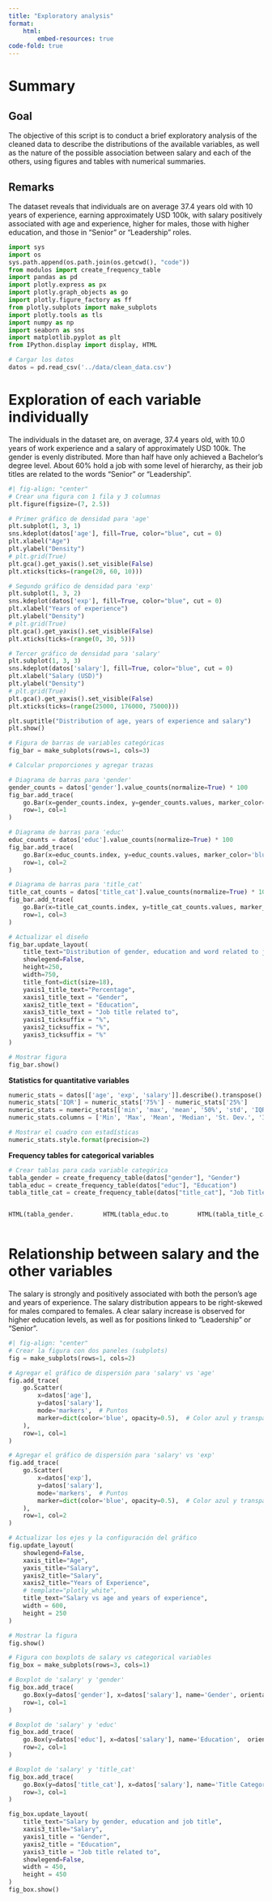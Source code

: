```yaml
---
title: "Exploratory analysis"
format:
    html:
        embed-resources: true
code-fold: true
---
```


# Summary

::: {.callout-tip}
## Goal

The objective of this script is to conduct a brief exploratory analysis of the cleaned data to describe the distributions of the available variables, as well as the nature of the possible association between salary and each of the others, using figures and tables with numerical summaries.
:::

::: {.callout-note}
## Remarks

The dataset reveals that individuals are on average 37.4 years old with 10 years of experience, earning approximately USD 100k, with salary positively associated with age and experience, higher for males, those with higher education, and those in "Senior" or "Leadership" roles.
:::


```python
import sys
import os
sys.path.append(os.path.join(os.getcwd(), "code"))
from modulos import create_frequency_table
import pandas as pd
import plotly.express as px
import plotly.graph_objects as go
import plotly.figure_factory as ff
from plotly.subplots import make_subplots
import plotly.tools as tls
import numpy as np
import seaborn as sns
import matplotlib.pyplot as plt
from IPython.display import display, HTML

# Cargar los datos
datos = pd.read_csv('../data/clean_data.csv')
```

# Exploration of each variable individually

The individuals in the dataset are, on average, 37.4 years old, with 10.0 years of work experience and a salary of approximately USD 100k. The gender is evenly distributed. More than half have only achieved a Bachelor's degree level. About 60% hold a job with some level of hierarchy, as their job titles are related to the words "Senior" or "Leadership".

```python
#| fig-align: "center"
# Crear una figura con 1 fila y 3 columnas
plt.figure(figsize=(7, 2.5))

# Primer gráfico de densidad para 'age'
plt.subplot(1, 3, 1)  
sns.kdeplot(datos['age'], fill=True, color="blue", cut = 0)
plt.xlabel("Age")
plt.ylabel("Density")
# plt.grid(True)
plt.gca().get_yaxis().set_visible(False)
plt.xticks(ticks=(range(20, 60, 10)))

# Segundo gráfico de densidad para 'exp'
plt.subplot(1, 3, 2) 
sns.kdeplot(datos['exp'], fill=True, color="blue", cut = 0)
plt.xlabel("Years of experience")
plt.ylabel("Density")
# plt.grid(True)
plt.gca().get_yaxis().set_visible(False)
plt.xticks(ticks=(range(0, 30, 5)))

# Tercer gráfico de densidad para 'salary'
plt.subplot(1, 3, 3)  
sns.kdeplot(datos['salary'], fill=True, color="blue", cut = 0)
plt.xlabel("Salary (USD)")
plt.ylabel("Density")
# plt.grid(True)
plt.gca().get_yaxis().set_visible(False)
plt.xticks(ticks=(range(25000, 176000, 75000)))

plt.suptitle("Distribution of age, years of experience and salary")
plt.show()
```


```python
# Figura de barras de variables categóricas
fig_bar = make_subplots(rows=1, cols=3)

# Calcular proporciones y agregar trazas

# Diagrama de barras para 'gender'
gender_counts = datos['gender'].value_counts(normalize=True) * 100
fig_bar.add_trace(
    go.Bar(x=gender_counts.index, y=gender_counts.values, marker_color='blue', name='Gender'),
    row=1, col=1
)

# Diagrama de barras para 'educ'
educ_counts = datos['educ'].value_counts(normalize=True) * 100
fig_bar.add_trace(
    go.Bar(x=educ_counts.index, y=educ_counts.values, marker_color='blue', name='Education'),
    row=1, col=2
)

# Diagrama de barras para 'title_cat'
title_cat_counts = datos['title_cat'].value_counts(normalize=True) * 100
fig_bar.add_trace(
    go.Bar(x=title_cat_counts.index, y=title_cat_counts.values, marker_color='blue', name='Title Category'),
    row=1, col=3
)

# Actualizar el diseño
fig_bar.update_layout(
    title_text="Distribution of gender, education and word related to job title",
    showlegend=False,
    height=250,
    width=750,
    title_font=dict(size=18),
    yaxis1_title_text="Percentage",
    xaxis1_title_text = "Gender",
    xaxis2_title_text = "Education",
    xaxis3_title_text = "Job title related to",
    yaxis1_ticksuffix = "%",
    yaxis2_ticksuffix = "%",
    yaxis3_ticksuffix = "%"
)

# Mostrar figura
fig_bar.show()
```

**Statistics for quantitative variables**

```python
numeric_stats = datos[['age', 'exp', 'salary']].describe().transpose()
numeric_stats['IQR'] = numeric_stats['75%'] - numeric_stats['25%']
numeric_stats = numeric_stats[['min', 'max', 'mean', '50%', 'std', 'IQR']]
numeric_stats.columns = ['Min', 'Max', 'Mean', 'Median', 'St. Dev.', 'IQR']

# Mostrar el cuadro con estadísticas
numeric_stats.style.format(precision=2)
```

**Frequency tables for categorical variables**

```python
# Crear tablas para cada variable categórica
tabla_gender = create_frequency_table(datos["gender"], "Gender")
tabla_educ = create_frequency_table(datos["educ"], "Education")
tabla_title_cat = create_frequency_table(datos["title_cat"], "Job Title related to")
```

:::: {.columns}

::: {.column width="31%"}
```python
HTML(tabla_gender.to_html(index=False))
```
:::

::: {.column width="3.5%"}
<!-- empty column to create gap -->
:::

::: {.column width="31%"}
```python
HTML(tabla_educ.to_html(index=False))
```
:::

::: {.column width="3.5%"}
<!-- empty column to create gap -->
:::

::: {.column width="31%"}
```python
HTML(tabla_title_cat.to_html(index=False))
```
:::

::::

# Relationship between salary and the other variables

The salary is strongly and positively associated with both the person's age and years of experience. The salary distribution appears to be right-skewed for males compared to females. A clear salary increase is observed for higher education levels, as well as for positions linked to "Leadership" or "Senior".

```python
#| fig-align: "center"
# Crear la figura con dos paneles (subplots)
fig = make_subplots(rows=1, cols=2)

# Agregar el gráfico de dispersión para 'salary' vs 'age'
fig.add_trace(
    go.Scatter(
        x=datos['age'],
        y=datos['salary'],
        mode='markers',  # Puntos
        marker=dict(color='blue', opacity=0.5),  # Color azul y transparencia
    ),
    row=1, col=1
)

# Agregar el gráfico de dispersión para 'salary' vs 'exp'
fig.add_trace(
    go.Scatter(
        x=datos['exp'],
        y=datos['salary'],
        mode='markers',  # Puntos
        marker=dict(color='blue', opacity=0.5),  # Color azul y transparencia
    ),
    row=1, col=2
)

# Actualizar los ejes y la configuración del gráfico
fig.update_layout(
    showlegend=False,  
    xaxis_title="Age", 
    yaxis_title="Salary", 
    yaxis2_title="Salary", 
    xaxis2_title="Years of Experience", 
    # template="plotly_white",
    title_text="Salary vs age and years of experience",
    width = 600,
    height = 250
)

# Mostrar la figura
fig.show()
```


```python
# Figura con boxplots de salary vs categorical variables
fig_box = make_subplots(rows=3, cols=1)

# Boxplot de 'salary' y 'gender'
fig_box.add_trace(
    go.Box(y=datos['gender'], x=datos['salary'], name='Gender', orientation = 'h', marker=dict(color='blue')),
    row=1, col=1
)

# Boxplot de 'salary' y 'educ'
fig_box.add_trace(
    go.Box(y=datos['educ'], x=datos['salary'], name='Education',  orientation = 'h', marker=dict(color='blue')),
    row=2, col=1
)

# Boxplot de 'salary' y 'title_cat'
fig_box.add_trace(
    go.Box(y=datos['title_cat'], x=datos['salary'], name='Title Category', orientation = 'h', marker=dict(color='blue')),
    row=3, col=1
)

fig_box.update_layout(
    title_text="Salary by gender, education and job title",
    xaxis3_title="Salary",
    yaxis1_title = "Gender",
    yaxis2_title = "Education",
    yaxis3_title = "Job title related to",
    showlegend=False,
    width = 450,
    height = 450
)
fig_box.show()
```
